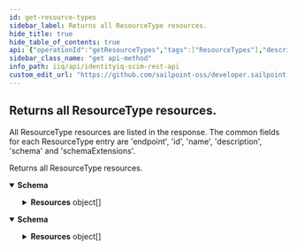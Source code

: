 ```yaml
---
id: get-resource-types
sidebar_label: Returns all ResourceType resources.
hide_title: true
hide_table_of_contents: true
api: {"operationId":"getResourceTypes","tags":["ResourceTypes"],"description":"All ResourceType resources are listed in the response. The common fields for each ResourceType entry are 'endpoint', 'id', 'name', 'description', 'schema' and 'schemaExtensions'.","responses":{"200":{"description":"Returns all ResourceType resources.","content":{"application/json":{"schema":{"properties":{"totalResults":{"description":"Number of ResourceType resources returned.","type":"integer","example":18},"schemas":{"description":"The ResourceTypes type represented by URN used for this response.","type":"array","items":{"type":"string"},"example":["urn:ietf:params:scim:api:messages:2.0:ListResponse"]},"Resources":{"type":"array","items":{"type":"object","properties":{"id":{"description":"ID of the ResourceType.","type":"string","example":"User"},"name":{"description":"Name of the ResourceType.","type":"string","example":"User"},"endpoint":{"description":"The ResourceType's HTTP addressable endpoint relative to the Base URL.","type":"string","example":"/Applications"},"description":{"description":"Description of the ResourceType.","type":"string","example":"User Account."},"schema":{"description":"The primary/base schema URI of the ResourceType.","type":"string","example":"urn:ietf:params:scim:schemas:sailpoint:1.0:User"},"schemaExtensions":{"description":"A list of URIs of the ResourceType's schema extensions.","type":"array","items":{"example":[{"schema":"urn:ietf:params:scim:schemas:extension:enterprise:2.0:User","required":true},{"schema":"urn:ietf:params:scim:schemas:sailpoint:1.0:User","required":true}]}},"meta":{"description":"Metadata of the ResourceType.","type":"object","properties":{"location":{"description":"The location of the ResourceType.","type":"string","example":"http://localhost:8080/iiq/scim/v2/ResourceTypes/User"},"resourceType":{"description":"The SCIM resource type.","type":"string","example":"ResourceType"}}},"schemas":{"description":"The schema for the ResourceType resource.","type":"array","items":{"type":"string"},"example":["urn:ietf:params:scim:schemas:core:2.0:ResourceType"]}}}}}}},"application/scim+json":{"schema":{"properties":{"totalResults":{"description":"Number of Schema resources returned.","type":"integer","example":18},"schemas":{"description":"The Schema type represented by URN used for this response.","type":"array","items":{"type":"string"},"example":["urn:ietf:params:scim:api:messages:2.0:ListResponse"]},"Resources":{"type":"array","items":{"type":"object","properties":{"id":{"description":"ID of the ResourceType.","type":"string","example":"User"},"name":{"description":"Name of the ResourceType.","type":"string","example":"User"},"endpoint":{"description":"The ResourceType's HTTP addressable endpoint relative to the Base URL.","type":"string","example":"/Applications"},"description":{"description":"Description of the ResourceType.","type":"string","example":"User Account."},"schema":{"description":"The primary/base schema URI of the ResourceType.","type":"string","example":"urn:ietf:params:scim:schemas:sailpoint:1.0:User"},"schemaExtensions":{"description":"A list of URIs of the ResourceType's schema extensions.","type":"array","items":{"example":[{"schema":"urn:ietf:params:scim:schemas:extension:enterprise:2.0:User","required":true},{"schema":"urn:ietf:params:scim:schemas:sailpoint:1.0:User","required":true}]}},"meta":{"description":"Metadata of the ResourceType.","type":"object","properties":{"location":{"description":"The location of the ResourceType.","type":"string","example":"http://localhost:8080/iiq/scim/v2/ResourceTypes/User"},"resourceType":{"description":"The SCIM resource type.","type":"string","example":"ResourceType"}}},"schemas":{"description":"The schema for the ResourceType resource.","type":"array","items":{"type":"string"},"example":["urn:ietf:params:scim:schemas:core:2.0:ResourceType"]}}}}}}}}}},"method":"get","path":"/ResourceTypes","servers":[{"url":"http://localhost:8080/identityiq/scim/v2","description":"IdentityIQ SCIM server basepath and path to API."}],"security":[{"basicAuth":[]}],"securitySchemes":{"basicAuth":{"type":"http","scheme":"basic"}},"info":{"description":"IdentityIQ REST Endpoint Interface Documentation for SCIM\n","version":"8.3","title":"IdentityIQ SCIM REST API"},"postman":{"name":"Returns all ResourceType resources.","description":{"content":"All ResourceType resources are listed in the response. The common fields for each ResourceType entry are 'endpoint', 'id', 'name', 'description', 'schema' and 'schemaExtensions'.","type":"text/plain"},"url":{"path":["ResourceTypes"],"host":["{{baseUrl}}"],"query":[],"variable":[]},"header":[{"key":"Accept","value":"application/json"}],"method":"GET"}}
sidebar_class_name: "get api-method"
info_path: iiq/api/identityiq-scim-rest-api
custom_edit_url: "https://github.com/sailpoint-oss/developer.sailpoint.com/issues/new?assignees=&labels=&template=bug-report.md&title=%5BBug%5D+Your+Bug+Report+Here Requesting changes to 'Returns all ResourceType resources.' (get-resource-types)"
---
```



## Returns all ResourceType resources.



All ResourceType resources are listed in the response. The common fields for each ResourceType entry are 'endpoint', 'id', 'name', 'description', 'schema' and 'schemaExtensions'.

<div><ApiTabs><TabItem label={"200"} value={"200"}><div>

Returns all ResourceType resources.

</div><div><MimeTabs schemaType={"response"}><TabItem label={"application/json"} value={"application/json"}><SchemaTabs><TabItem label={"Schema"} value={"Schema"}><details style={{}} data-collapsed={false} open={true}><summary style={{"textAlign":"left"}}><strong>Schema</strong></summary><div style={{"textAlign":"left","marginLeft":"1rem"}}></div><ul style={{"marginLeft":"1rem"}}><SchemaItem collapsible={false} name={"totalResults"} required={false} deprecated={undefined} schemaDescription={"Number of ResourceType resources returned."} schemaName={"integer"} qualifierMessage={undefined} defaultValue={undefined}></SchemaItem><SchemaItem collapsible={false} name={"schemas"} required={false} deprecated={undefined} schemaDescription={"The ResourceTypes type represented by URN used for this response."} schemaName={"string[]"} qualifierMessage={undefined} defaultValue={undefined}></SchemaItem><SchemaItem collapsible={true} className={"schemaItem"}><details style={{}}><summary style={{}}><strong>Resources</strong><span style={{"opacity":"0.6"}}> object[]</span></summary><div style={{"marginLeft":"1rem"}}><SchemaItem collapsible={false} name={"id"} required={false} deprecated={undefined} schemaDescription={"ID of the ResourceType."} schemaName={"string"} qualifierMessage={undefined} defaultValue={undefined}></SchemaItem><SchemaItem collapsible={false} name={"name"} required={false} deprecated={undefined} schemaDescription={"Name of the ResourceType."} schemaName={"string"} qualifierMessage={undefined} defaultValue={undefined}></SchemaItem><SchemaItem collapsible={false} name={"endpoint"} required={false} deprecated={undefined} schemaDescription={"The ResourceType's HTTP addressable endpoint relative to the Base URL."} schemaName={"string"} qualifierMessage={undefined} defaultValue={undefined}></SchemaItem><SchemaItem collapsible={false} name={"description"} required={false} deprecated={undefined} schemaDescription={"Description of the ResourceType."} schemaName={"string"} qualifierMessage={undefined} defaultValue={undefined}></SchemaItem><SchemaItem collapsible={false} name={"schema"} required={false} deprecated={undefined} schemaDescription={"The primary/base schema URI of the ResourceType."} schemaName={"string"} qualifierMessage={undefined} defaultValue={undefined}></SchemaItem><SchemaItem collapsible={false} name={"schemaExtensions"} required={false} deprecated={undefined} schemaDescription={"A list of URIs of the ResourceType's schema extensions."} schemaName={"undefined[]"} qualifierMessage={undefined} defaultValue={undefined}></SchemaItem><SchemaItem collapsible={true} className={"schemaItem"}><details style={{}}><summary style={{}}><strong>meta</strong><span style={{"opacity":"0.6"}}> object</span></summary><div style={{"marginLeft":"1rem"}}><div style={{"marginTop":".5rem","marginBottom":".5rem"}}>

Metadata of the ResourceType.

</div><SchemaItem collapsible={false} name={"location"} required={false} deprecated={undefined} schemaDescription={"The location of the ResourceType."} schemaName={"string"} qualifierMessage={undefined} defaultValue={undefined}></SchemaItem><SchemaItem collapsible={false} name={"resourceType"} required={false} deprecated={undefined} schemaDescription={"The SCIM resource type."} schemaName={"string"} qualifierMessage={undefined} defaultValue={undefined}></SchemaItem></div></details></SchemaItem><SchemaItem collapsible={false} name={"schemas"} required={false} deprecated={undefined} schemaDescription={"The schema for the ResourceType resource."} schemaName={"string[]"} qualifierMessage={undefined} defaultValue={undefined}></SchemaItem></div></details></SchemaItem></ul></details></TabItem><TabItem label={"Example (from schema)"} value={"Example (from schema)"}><ResponseSamples responseExample={"{\n  \"totalResults\": 18,\n  \"schemas\": [\n    \"urn:ietf:params:scim:api:messages:2.0:ListResponse\"\n  ],\n  \"Resources\": [\n    {\n      \"id\": \"User\",\n      \"name\": \"User\",\n      \"endpoint\": \"/Applications\",\n      \"description\": \"User Account.\",\n      \"schema\": \"urn:ietf:params:scim:schemas:sailpoint:1.0:User\",\n      \"schemaExtensions\": [\n        [\n          {\n            \"schema\": \"urn:ietf:params:scim:schemas:extension:enterprise:2.0:User\",\n            \"required\": true\n          },\n          {\n            \"schema\": \"urn:ietf:params:scim:schemas:sailpoint:1.0:User\",\n            \"required\": true\n          }\n        ]\n      ],\n      \"meta\": {\n        \"location\": \"http://localhost:8080/iiq/scim/v2/ResourceTypes/User\",\n        \"resourceType\": \"ResourceType\"\n      },\n      \"schemas\": [\n        \"urn:ietf:params:scim:schemas:core:2.0:ResourceType\"\n      ]\n    }\n  ]\n}"} language={"json"}></ResponseSamples></TabItem></SchemaTabs></TabItem><TabItem label={"application/scim+json"} value={"application/scim+json"}><SchemaTabs><TabItem label={"Schema"} value={"Schema"}><details style={{}} data-collapsed={false} open={true}><summary style={{"textAlign":"left"}}><strong>Schema</strong></summary><div style={{"textAlign":"left","marginLeft":"1rem"}}></div><ul style={{"marginLeft":"1rem"}}><SchemaItem collapsible={false} name={"totalResults"} required={false} deprecated={undefined} schemaDescription={"Number of Schema resources returned."} schemaName={"integer"} qualifierMessage={undefined} defaultValue={undefined}></SchemaItem><SchemaItem collapsible={false} name={"schemas"} required={false} deprecated={undefined} schemaDescription={"The Schema type represented by URN used for this response."} schemaName={"string[]"} qualifierMessage={undefined} defaultValue={undefined}></SchemaItem><SchemaItem collapsible={true} className={"schemaItem"}><details style={{}}><summary style={{}}><strong>Resources</strong><span style={{"opacity":"0.6"}}> object[]</span></summary><div style={{"marginLeft":"1rem"}}><SchemaItem collapsible={false} name={"id"} required={false} deprecated={undefined} schemaDescription={"ID of the ResourceType."} schemaName={"string"} qualifierMessage={undefined} defaultValue={undefined}></SchemaItem><SchemaItem collapsible={false} name={"name"} required={false} deprecated={undefined} schemaDescription={"Name of the ResourceType."} schemaName={"string"} qualifierMessage={undefined} defaultValue={undefined}></SchemaItem><SchemaItem collapsible={false} name={"endpoint"} required={false} deprecated={undefined} schemaDescription={"The ResourceType's HTTP addressable endpoint relative to the Base URL."} schemaName={"string"} qualifierMessage={undefined} defaultValue={undefined}></SchemaItem><SchemaItem collapsible={false} name={"description"} required={false} deprecated={undefined} schemaDescription={"Description of the ResourceType."} schemaName={"string"} qualifierMessage={undefined} defaultValue={undefined}></SchemaItem><SchemaItem collapsible={false} name={"schema"} required={false} deprecated={undefined} schemaDescription={"The primary/base schema URI of the ResourceType."} schemaName={"string"} qualifierMessage={undefined} defaultValue={undefined}></SchemaItem><SchemaItem collapsible={false} name={"schemaExtensions"} required={false} deprecated={undefined} schemaDescription={"A list of URIs of the ResourceType's schema extensions."} schemaName={"undefined[]"} qualifierMessage={undefined} defaultValue={undefined}></SchemaItem><SchemaItem collapsible={true} className={"schemaItem"}><details style={{}}><summary style={{}}><strong>meta</strong><span style={{"opacity":"0.6"}}> object</span></summary><div style={{"marginLeft":"1rem"}}><div style={{"marginTop":".5rem","marginBottom":".5rem"}}>

Metadata of the ResourceType.

</div><SchemaItem collapsible={false} name={"location"} required={false} deprecated={undefined} schemaDescription={"The location of the ResourceType."} schemaName={"string"} qualifierMessage={undefined} defaultValue={undefined}></SchemaItem><SchemaItem collapsible={false} name={"resourceType"} required={false} deprecated={undefined} schemaDescription={"The SCIM resource type."} schemaName={"string"} qualifierMessage={undefined} defaultValue={undefined}></SchemaItem></div></details></SchemaItem><SchemaItem collapsible={false} name={"schemas"} required={false} deprecated={undefined} schemaDescription={"The schema for the ResourceType resource."} schemaName={"string[]"} qualifierMessage={undefined} defaultValue={undefined}></SchemaItem></div></details></SchemaItem></ul></details></TabItem><TabItem label={"Example (from schema)"} value={"Example (from schema)"}><ResponseSamples responseExample={"{\n  \"totalResults\": 18,\n  \"schemas\": [\n    \"urn:ietf:params:scim:api:messages:2.0:ListResponse\"\n  ],\n  \"Resources\": [\n    {\n      \"id\": \"User\",\n      \"name\": \"User\",\n      \"endpoint\": \"/Applications\",\n      \"description\": \"User Account.\",\n      \"schema\": \"urn:ietf:params:scim:schemas:sailpoint:1.0:User\",\n      \"schemaExtensions\": [\n        [\n          {\n            \"schema\": \"urn:ietf:params:scim:schemas:extension:enterprise:2.0:User\",\n            \"required\": true\n          },\n          {\n            \"schema\": \"urn:ietf:params:scim:schemas:sailpoint:1.0:User\",\n            \"required\": true\n          }\n        ]\n      ],\n      \"meta\": {\n        \"location\": \"http://localhost:8080/iiq/scim/v2/ResourceTypes/User\",\n        \"resourceType\": \"ResourceType\"\n      },\n      \"schemas\": [\n        \"urn:ietf:params:scim:schemas:core:2.0:ResourceType\"\n      ]\n    }\n  ]\n}"} language={"json"}></ResponseSamples></TabItem></SchemaTabs></TabItem></MimeTabs></div></TabItem></ApiTabs></div>